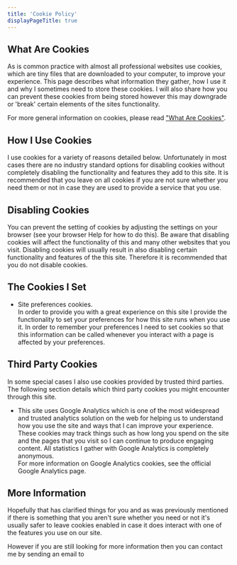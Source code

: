 ```yaml
---
title: 'Cookie Policy'
displayPageTitle: true
---
```



<Container>

## What Are Cookies

As is common practice with almost all professional websites use cookies, which are tiny files that are downloaded to your computer, to improve your experience. This page describes what information they gather, how I use it and why I sometimes need to store these cookies. I will also share how you can prevent these cookies from being stored however this may downgrade or 'break' certain elements of the sites functionality.

For more general information on cookies, please read <a href="https://www.cookieconsent.com/what-are-cookies/">"What Are Cookies"</a>.

## How I Use Cookies

I use cookies for a variety of reasons detailed below. Unfortunately in most cases there are no industry standard options for disabling cookies without completely disabling the functionality and features they add to this site. It is recommended that you leave on all cookies if you are not sure whether you need them or not in case they are used to provide a service that you use.

## Disabling Cookies

You can prevent the setting of cookies by adjusting the settings on your browser (see your browser Help for how to do this). Be aware that disabling cookies will affect the functionality of this and many other websites that you visit. Disabling cookies will usually result in also disabling certain functionality and features of the this site. Therefore it is recommended that you do not disable cookies.

## The Cookies I Set

-   Site preferences cookies.<br />
    In order to provide you with a great experience on this site I provide the functionality to set your preferences for how this site runs when you use it. In order to remember your preferences I need to set cookies so that this information can be called whenever you interact with a page is affected by your preferences.

## Third Party Cookies

In some special cases I also use cookies provided by trusted third parties. The following section details which third party cookies you might encounter through this site.

-   This site uses Google Analytics which is one of the most widespread and trusted analytics solution on the web for helping us to understand how you use the site and ways that I can improve your experience. These cookies may track things such as how long you spend on the site and the pages that you visit so I can continue to produce engaging content. All statistics I gather with Google Analytics is completely anonymous.<br />
    For more information on Google Analytics cookies, see the official Google Analytics page.

## More Information

Hopefully that has clarified things for you and as was previously mentioned if there is something that you aren't sure whether you need or not it's usually safer to leave cookies enabled in case it does interact with one of the features you use on our site.

However if you are still looking for more information then you can contact me by sending an email to <Email />

</Container>
